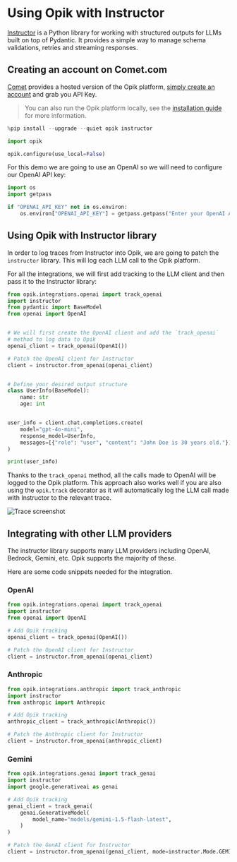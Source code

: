 # Using Opik with Instructor

[Instructor](https://github.com/instructor-ai/instructor) is a Python library for working with structured outputs for LLMs built on top of Pydantic. It provides a simple way to manage schema validations, retries and streaming responses.

## Creating an account on Comet.com

[Comet](https://www.comet.com/site?from=llm&utm_source=opik&utm_medium=colab&utm_content=haystack&utm_campaign=opik) provides a hosted version of the Opik platform, [simply create an account](https://www.comet.com/signup?from=llm&utm_source=opik&utm_medium=colab&utm_content=haystack&utm_campaign=opik) and grab you API Key.

> You can also run the Opik platform locally, see the [installation guide](https://www.comet.com/docs/opik/self-host/overview/?from=llm&utm_source=opik&utm_medium=colab&utm_content=haystack&utm_campaign=opik) for more information.


```python
%pip install --upgrade --quiet opik instructor
```


```python
import opik

opik.configure(use_local=False)
```

For this demo we are going to use an OpenAI so we will need to configure our OpenAI API key:


```python
import os
import getpass

if "OPENAI_API_KEY" not in os.environ:
    os.environ["OPENAI_API_KEY"] = getpass.getpass("Enter your OpenAI API key: ")
```

## Using Opik with Instructor library

In order to log traces from Instructor into Opik, we are going to patch the `instructor` library. This will log each LLM call to the Opik platform.

For all the integrations, we will first add tracking to the LLM client and then pass it to the Instructor library:


```python
from opik.integrations.openai import track_openai
import instructor
from pydantic import BaseModel
from openai import OpenAI


# We will first create the OpenAI client and add the `track_openai`
# method to log data to Opik
openai_client = track_openai(OpenAI())

# Patch the OpenAI client for Instructor
client = instructor.from_openai(openai_client)


# Define your desired output structure
class UserInfo(BaseModel):
    name: str
    age: int


user_info = client.chat.completions.create(
    model="gpt-4o-mini",
    response_model=UserInfo,
    messages=[{"role": "user", "content": "John Doe is 30 years old."}],
)

print(user_info)
```

Thanks to the `track_openai` method, all the calls made to OpenAI will be logged to the Opik platform. This approach also works well if you are also using the `opik.track` decorator as it will automatically log the LLM call made with Instructor to the relevant trace.

![Trace screenshot](https://raw.githubusercontent.com/comet-ml/opik/main/apps/opik-documentation/documentation/fern/img/cookbook/instructor_cookbook.png)

## Integrating with other LLM providers

The instructor library supports many LLM providers including OpenAI, Bedrock, Gemini, etc. Opik supports the majority of these.

Here are some code snippets needed for the integration.

### OpenAI


```python
from opik.integrations.openai import track_openai
import instructor
from openai import OpenAI

# Add Opik tracking
openai_client = track_openai(OpenAI())

# Patch the OpenAI client for Instructor
client = instructor.from_openai(openai_client)
```

### Anthropic


```python
from opik.integrations.anthropic import track_anthropic
import instructor
from anthropic import Anthropic

# Add Opik tracking
anthropic_client = track_anthropic(Anthropic())

# Patch the Anthropic client for Instructor
client = instructor.from_openai(anthropic_client)
```

### Gemini


```python
from opik.integrations.genai import track_genai
import instructor
import google.generativeai as genai

# Add Opik tracking
genai_client = track_genai(
    genai.GenerativeModel(
        model_name="models/gemini-1.5-flash-latest",
    )
)

# Patch the GenAI client for Instructor
client = instructor.from_openai(genai_client, mode=instructor.Mode.GEMINI_JSON)
```

